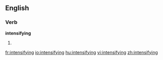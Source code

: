 ==English==

===Verb===
'''intensifying'''

#{{present participle of|[[intensify]]}}

[[fr:intensifying]]
[[io:intensifying]]
[[hu:intensifying]]
[[vi:intensifying]]
[[zh:intensifying]]
